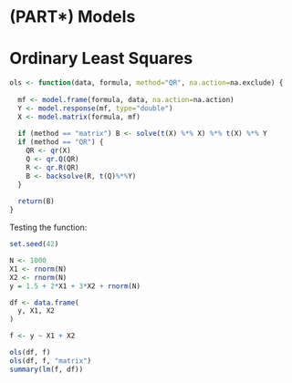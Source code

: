 # (PART\*)  Models {-}

# Ordinary Least Squares

<!--Some example R code

- we want to solve something of the form
$$ \boldsymbol{Y} = \boldsymbol{X}\boldsymbol{\beta} + \boldsymbol{\epsilon} $$

- OLS is typically learned as

$$ (\boldsymbol{X}'\boldsymbol{X})^{-1}\boldsymbol{X}'\boldsymbol{Y} $$
- but in practice, this is computationally inefficient
- floating point algebra, matrix inversion, etc etc
- instead, we use QR decomposition

$$ \boldsymbol{X} = \boldsymbol{QR} $$
- since R is an upper triangular matrix, we can set

$$ \boldsymbol{Y} = \boldsymbol{QR}\boldsymbol{\beta} $$
- meaning that:

$$ \boldsymbol{Q}^{-1}\boldsymbol{Y} = \boldsymbol{R}\boldsymbol{\beta} $$
- by definition of the QR decomposition:
$$ \boldsymbol{Q}^{-1}\boldsymbol{Y} = \boldsymbol{Q}'\boldsymbol{Y}$$
- we can therefore exploit the triangular structur of $\boldsymbol{R}$ to backsolve the equation:
$$ \boldsymbol{Q}'\boldsymbol{Y} = \boldsymbol{R}\boldsymbol{\beta} $$ -->


```r

ols <- function(data, formula, method="QR", na.action=na.exclude) {
  
  mf <- model.frame(formula, data, na.action=na.action)
  Y <- model.response(mf, type="double")
  X <- model.matrix(formula, mf)
  
  if (method == "matrix") B <- solve(t(X) %*% X) %*% t(X) %*% Y
  if (method == "QR") {
    QR <- qr(X)
    Q <- qr.Q(QR)
    R <- qr.R(QR)
    B <- backsolve(R, t(Q)%*%Y)
  }
  
  return(B)
}

```

Testing the function:

```r

set.seed(42)

N <- 1000
X1 <- rnorm(N)
X2 <- rnorm(N)
y = 1.5 + 2*X1 + 3*X2 + rnorm(N)

df <- data.frame(
  y, X1, X2
)

f <- y ~ X1 + X2

ols(df, f)
ols(df, f, "matrix")
summary(lm(f, df))

```


